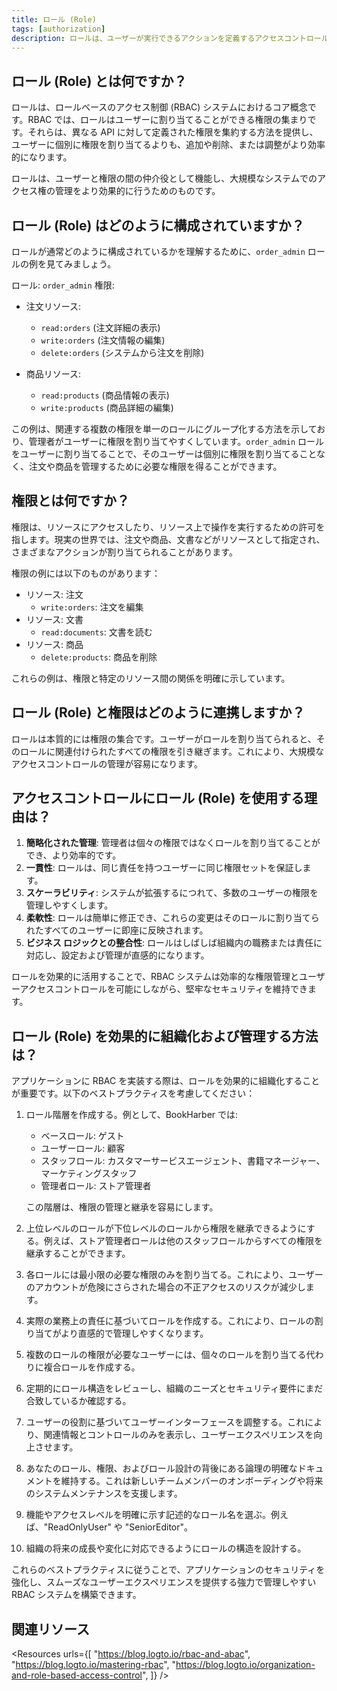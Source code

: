 ```yaml
---
title: ロール (Role)
tags: [authorization]
description: ロールは、ユーザーが実行できるアクションを定義するアクセスコントロール システム内の権限の集合であり、ユーザーにアクセス権を効率的に管理および割り当てを行う方法を提供します。
---
```


## ロール (Role) とは何ですか？

ロールは、ロールベースのアクセス制御 (RBAC) システムにおけるコア概念です。RBAC では、ロールはユーザーに割り当てることができる権限の集まりです。それらは、異なる API に対して定義された権限を集約する方法を提供し、ユーザーに個別に権限を割り当てるよりも、追加や削除、または調整がより効率的になります。

ロールは、ユーザーと権限の間の仲介役として機能し、大規模なシステムでのアクセス権の管理をより効果的に行うためのものです。

## ロール (Role) はどのように構成されていますか？

ロールが通常どのように構成されているかを理解するために、`order_admin` ロールの例を見てみましょう。

ロール: `order_admin`
権限:
- 注文リソース:
   - `read:orders` (注文詳細の表示)
   - `write:orders` (注文情報の編集)
   - `delete:orders` (システムから注文を削除)

- 商品リソース:
   - `read:products` (商品情報の表示)
   - `write:products` (商品詳細の編集)

この例は、関連する複数の権限を単一のロールにグループ化する方法を示しており、管理者がユーザーに権限を割り当てやすくしています。`order_admin` ロールをユーザーに割り当てることで、そのユーザーは個別に権限を割り当てることなく、注文や商品を管理するために必要な権限を得ることができます。

## 権限とは何ですか？

権限は、リソースにアクセスしたり、リソース上で操作を実行するための許可を指します。現実の世界では、注文や商品、文書などがリソースとして指定され、さまざまなアクションが割り当てられることがあります。

権限の例には以下のものがあります：

- リソース: 注文
  - `write:orders`: 注文を編集
- リソース: 文書
  - `read:documents`: 文書を読む
- リソース: 商品
  - `delete:products`: 商品を削除

これらの例は、権限と特定のリソース間の関係を明確に示しています。

## ロール (Role) と権限はどのように連携しますか？

ロールは本質的には権限の集合です。ユーザーがロールを割り当てられると、そのロールに関連付けられたすべての権限を引き継ぎます。これにより、大規模なアクセスコントロールの管理が容易になります。

## アクセスコントロールにロール (Role) を使用する理由は？

1. **簡略化された管理**: 管理者は個々の権限ではなくロールを割り当てることができ、より効率的です。
2. **一貫性**: ロールは、同じ責任を持つユーザーに同じ権限セットを保証します。
3. **スケーラビリティ**: システムが拡張するにつれて、多数のユーザーの権限を管理しやすくします。
4. **柔軟性**: ロールは簡単に修正でき、これらの変更はそのロールに割り当てられたすべてのユーザーに即座に反映されます。
5. **ビジネス ロジックとの整合性**: ロールはしばしば組織内の職務または責任に対応し、設定および管理が直感的になります。

ロールを効果的に活用することで、RBAC システムは効率的な権限管理とユーザーアクセスコントロールを可能にしながら、堅牢なセキュリティを維持できます。

## ロール (Role) を効果的に組織化および管理する方法は？

アプリケーションに RBAC を実装する際は、ロールを効果的に組織化することが重要です。以下のベストプラクティスを考慮してください：

1. ロール階層を作成する。例として、BookHarber では:
   - ベースロール: ゲスト
   - ユーザーロール: 顧客
   - スタッフロール: カスタマーサービスエージェント、書籍マネージャー、マーケティングスタッフ
   - 管理者ロール: ストア管理者

   この階層は、権限の管理と継承を容易にします。

2. 上位レベルのロールが下位レベルのロールから権限を継承できるようにする。例えば、ストア管理者ロールは他のスタッフロールからすべての権限を継承することができます。

3. 各ロールには最小限の必要な権限のみを割り当てる。これにより、ユーザーのアカウントが危険にさらされた場合の不正アクセスのリスクが減少します。

4. 実際の業務上の責任に基づいてロールを作成する。これにより、ロールの割り当てがより直感的で管理しやすくなります。

5. 複数のロールの権限が必要なユーザーには、個々のロールを割り当てる代わりに複合ロールを作成する。

6. 定期的にロール構造をレビューし、組織のニーズとセキュリティ要件にまだ合致しているか確認する。

7. ユーザーの役割に基づいてユーザーインターフェースを調整する。これにより、関連情報とコントロールのみを表示し、ユーザーエクスペリエンスを向上させます。

8. あなたのロール、権限、およびロール設計の背後にある論理の明確なドキュメントを維持する。これは新しいチームメンバーのオンボーディングや将来のシステムメンテナンスを支援します。

9. 機能やアクセスレベルを明確に示す記述的なロール名を選ぶ。例えば、"ReadOnlyUser" や "SeniorEditor"。

10. 組織の将来の成長や変化に対応できるようにロールの構造を設計する。

これらのベストプラクティスに従うことで、アプリケーションのセキュリティを強化し、スムーズなユーザーエクスペリエンスを提供する強力で管理しやすい RBAC システムを構築できます。

## 関連リソース

<Resources
  urls={[
    "https://blog.logto.io/rbac-and-abac",
    "https://blog.logto.io/mastering-rbac",
    "https://blog.logto.io/organization-and-role-based-access-control",
  ]}
/>